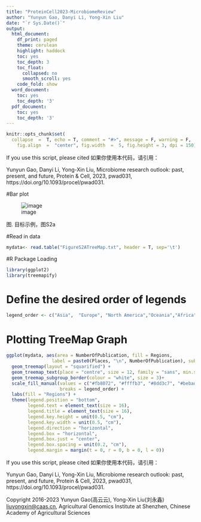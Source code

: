 ---
title: "ProteinCell2023-MicrobiomeReview"
author: "Yunyun Gao, Danyi Li, Yong-Xin Liu"
date: "`r Sys.Date()`"
output: 
  html_document:
    df_print: paged
    theme: cerulean
    highlight: haddock
    toc: yes
    toc_depth: 3
    toc_float:
      collapsed: no
      smooth_scroll: yes
    code_fold: show
  word_document:
    toc: yes
    toc_depth: '3'
  pdf_document:
    toc: yes
    toc_depth: '3'
---

```{r setup, include = FALSE}
knitr::opts_chunk$set(
  collapse  =  T, echo = T, comment = "#>", message = F, warning = F,
	fig.align  =  "center", fig.width  =  5, fig.height = 3, dpi = 150)
```

If you use this script, please cited 如果你使用本代码，请引用：

Yunyun Gao, Danyi Li, Yong-Xin Liu, Microbiome research outlook: past, present, and future, Protein & Cell, 2023, pwad031, https://doi.org/10.1093/procel/pwad031. 

#Bar plot

![image](FigureS2ATreeMap.jpg)

图. 目标示例，图S2a


#Read in data

```{r}

mydata<- read.table("FigureS2ATreeMap.txt", header = T, sep='\t')

```
#R Package Loading

```{r install, echo = TRUE}

library(ggplot2)
library(treemapify)

```

# Define the desired order of legends

```{r parameter}
legend_order <- c("Asia",  "Europe", "North America","Oceania","Africa", "South America",  "Others")

```

# Plotting TreeMap Graph

```{r}

ggplot(mydata, aes(area = NumberOfPublication, fill = Regions,
                 label = paste0(Places, "\n", NumberOfPublication), subgroup = Regions)) +
  geom_treemap(layout = "squarified") +
  geom_treemap_text(place = "centre", size = 12, family = "sans", min.size = 12, alpha = 0.5, colour = 'black') +
  geom_treemap_subgroup_border(colour = "white", size = 3)+
  scale_fill_manual(values = c("#fb8072", "#ffffb3", "#8dd3c7", "#bebada", "#fdb462", "#80b1d3", "#b3de69"),
                    breaks = legend_order) +
  labs(fill = "Regions") +
  theme(legend.position = "bottom",
        legend.text = element_text(size = 16),
        legend.title = element_text(size = 16),
        legend.key.height = unit(0.5, "cm"),
        legend.key.width = unit(0.5, "cm"),
        legend.direction = "horizontal",
        legend.box = "horizontal",
        legend.box.just = "center",
        legend.box.spacing = unit(0.2, "cm"),
        legend.margin = margin(t = 0, r = 0, b = 0, l = 0)) 
```

If you use this script, please cited 如果你使用本代码，请引用：

Yunyun Gao, Danyi Li, Yong-Xin Liu, Microbiome research outlook: past, present, and future, Protein & Cell, 2023, pwad031, https://doi.org/10.1093/procel/pwad031. 

Copyright 2016-2023 Yunyun Gao(高云云), Yong-Xin Liu(刘永鑫) <liuyongxin@caas.cn>, Agricultural Genomics Institute at Shenzhen, Chinese Academy of Agricultural Sciences
